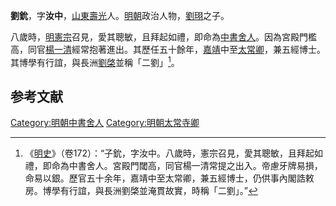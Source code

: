 '''劉鈗'''，字'''汝中'''，[[山東|山東]][[壽光|壽光]]人。[[明朝|明朝]]政治人物，[[劉珝|劉珝]]之子。

八歲時，[[明憲宗|明憲宗]]召見，愛其聰敏，且拜起如禮，即命為[[中書舍人|中書舍人]]。因為宮殿門檻高，同官[[楊一清|楊一清]]經常抱著進出。其歷任五十餘年，[[嘉靖|嘉靖]]中至[[太常卿|太常卿]]，兼五經博士。其博學有行誼，與長洲[[劉棨|劉棨]]並稱「二劉」<ref>《[[明史|明史]]》（卷172）：“子鈗，字汝中。八歲時，憲宗召見，愛其聰敏，且拜起如禮，即命為中書舍人。宮殿門閾高，同官楊一清常提之出入。帝慮牙牌易損，命易以銀。歷官五十余年，嘉靖中至太常卿，兼五經博士，仍供事內閣誥敕房。博學有行誼，與長洲劉棨並淹貫故實，時稱「二劉」。”</ref>。

==参考文献==
{{wikisource|明史/卷172}}
<div class="references-small">
<references />
</div>

{{明朝人物小作品}}

[[Category:明朝中書舍人|Category:明朝中書舍人]]
[[Category:明朝太常寺卿|Category:明朝太常寺卿]]